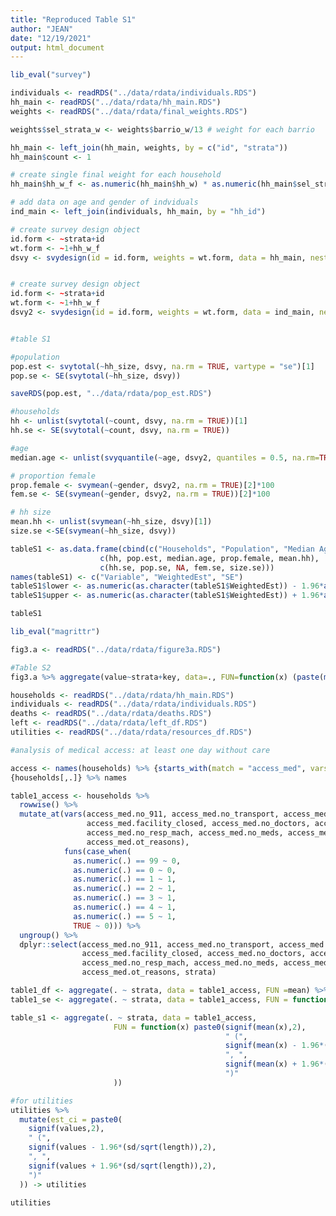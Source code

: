 ---
title: "Reproduced Table S1"
author: "JEAN"
date: "12/19/2021"
output: html_document
---
```{R, TS1}
lib_eval("survey")

individuals <- readRDS("../data/rdata/individuals.RDS")
hh_main <- readRDS("../data/rdata/hh_main.RDS")
weights <- readRDS("../data/rdata/final_weights.RDS")

weights$sel_strata_w <- weights$barrio_w/13 # weight for each barrio

hh_main <- left_join(hh_main, weights, by = c("id", "strata")) 
hh_main$count <- 1

# create single final weight for each household
hh_main$hh_w_f <- as.numeric(hh_main$hh_w) * as.numeric(hh_main$sel_strata_w)

# add data on age and gender of indviduals
ind_main <- left_join(individuals, hh_main, by = "hh_id")

# create survey design object
id.form <- ~strata+id
wt.form <- ~1+hh_w_f
dsvy <- svydesign(id = id.form, weights = wt.form, data = hh_main, nest = TRUE)


# create survey design object
id.form <- ~strata+id
wt.form <- ~1+hh_w_f
dsvy2 <- svydesign(id = id.form, weights = wt.form, data = ind_main, nest = TRUE)


#table S1

#population
pop.est <- svytotal(~hh_size, dsvy, na.rm = TRUE, vartype = "se")[1]
pop.se <- SE(svytotal(~hh_size, dsvy))

saveRDS(pop.est, "../data/rdata/pop_est.RDS")

#households
hh <- unlist(svytotal(~count, dsvy, na.rm = TRUE))[1]
hh.se <- SE(svytotal(~count, dsvy, na.rm = TRUE))

#age
median.age <- unlist(svyquantile(~age, dsvy2, quantiles = 0.5, na.rm=TRUE, se = TRUE))[1]

# proportion female
prop.female <- svymean(~gender, dsvy2, na.rm = TRUE)[2]*100
fem.se <- SE(svymean(~gender, dsvy2, na.rm = TRUE))[2]*100

# hh size
mean.hh <- unlist(svymean(~hh_size, dsvy)[1])
size.se <-SE(svymean(~hh_size, dsvy))

tableS1 <- as.data.frame(cbind(c("Households", "Population", "Median Age", "Proportion Female", "Mean Household Size"),
                    c(hh, pop.est, median.age, prop.female, mean.hh),
                    c(hh.se, pop.se, NA, fem.se, size.se)))
names(tableS1) <- c("Variable", "WeightedEst", "SE")
tableS1$lower <- as.numeric(as.character(tableS1$WeightedEst)) - 1.96*as.numeric(as.character(tableS1$SE))
tableS1$upper <- as.numeric(as.character(tableS1$WeightedEst)) + 1.96*as.numeric(as.character(tableS1$SE))

tableS1
```

```{R, tableS2}

lib_eval("magrittr")

fig3.a <- readRDS("../data/rdata/figure3a.RDS")

#Table S2
fig3.a %>% aggregate(value~strata+key, data=., FUN=function(x) (paste(mean(x)%>%round(0), sd(x)%>%round(0))))
```

```{R, tableS3}
households <- readRDS("../data/rdata/hh_main.RDS")
individuals <- readRDS("../data/rdata/individuals.RDS")
deaths <- readRDS("../data/rdata/deaths.RDS")
left <- readRDS("../data/rdata/left_df.RDS")
utilities <- readRDS("../data/rdata/resources_df.RDS")

#analysis of medical access: at least one day without care

access <- names(households) %>% {starts_with(match = "access_med", vars = .)} %>%
{households[,.]} %>% names

table1_access <- households %>%
  rowwise() %>%
  mutate_at(vars(access_med.no_911, access_med.no_transport, access_med.roads_damaged, 
                 access_med.facility_closed, access_med.no_doctors, access_med.no_dialysis,
                 access_med.no_resp_mach, access_med.no_meds, access_med.couldnt_afford,
                 access_med.ot_reasons), 
            funs(case_when(
              as.numeric(.) == 99 ~ 0,
              as.numeric(.) == 0 ~ 0,
              as.numeric(.) == 1 ~ 1,
              as.numeric(.) == 2 ~ 1,
              as.numeric(.) == 3 ~ 1,
              as.numeric(.) == 4 ~ 1,
              as.numeric(.) == 5 ~ 1,
              TRUE ~ 0))) %>%
  ungroup() %>%
  dplyr::select(access_med.no_911, access_med.no_transport, access_med.roads_damaged, 
                access_med.facility_closed, access_med.no_doctors, access_med.no_dialysis,
                access_med.no_resp_mach, access_med.no_meds, access_med.couldnt_afford,
                access_med.ot_reasons, strata)

table1_df <- aggregate(. ~ strata, data = table1_access, FUN =mean) %>% t %>% as.data.frame()
table1_se <- aggregate(. ~ strata, data = table1_access, FUN = function(x) sd(x)/sqrt(length(x)))

table_s1 <- aggregate(. ~ strata, data = table1_access, 
                       FUN = function(x) paste0(signif(mean(x),2), 
                                                " (",
                                                signif(mean(x) - 1.96*(sd(x)/sqrt(length(x))),2),
                                                ", ",
                                                signif(mean(x) + 1.96*(sd(x)/sqrt(length(x))),2),
                                                ")"
                       ))

#for utilities
utilities %>%
  mutate(est_ci = paste0(
    signif(values,2),
    " (",
    signif(values - 1.96*(sd/sqrt(length)),2),
    ", ",
    signif(values + 1.96*(sd/sqrt(length)),2),
    ")"
  )) -> utilities

```

```{R, utilities}
utilities
```
